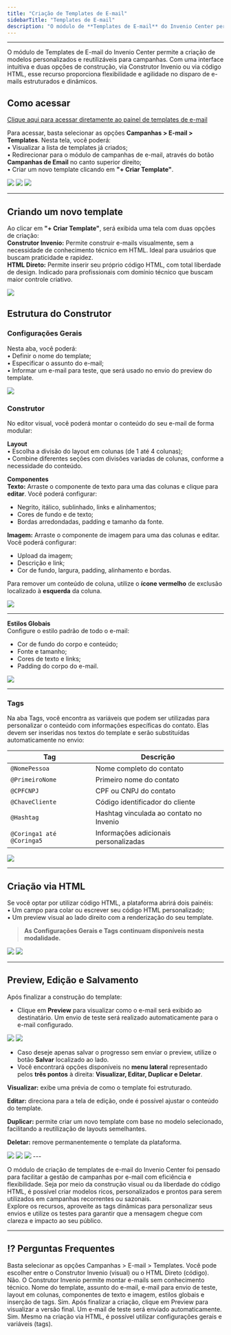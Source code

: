 ```yaml
---
title: "Criação de Templates de E-mail"
sidebarTitle: "Templates de E-mail"
description: "O módulo de **Templates de E-mail** do Invenio Center permite a criação de modelos personalizados e reutilizáveis para campanhas, com opções de construção via Construtor visual ou HTML."
---
```

---

O módulo de Templates de E-mail do Invenio Center permite a criação de modelos personalizados e reutilizáveis para campanhas. Com uma interface intuitiva e duas opções de construção, via Construtor Invenio ou via código HTML, esse recurso proporciona flexibilidade e agilidade no disparo de e-mails estruturados e dinâmicos.

## Como acessar
[Clique aqui para acessar diretamente ao painel de templates de e-mail](https://inveniocenter.robbu.global/painel/campanhas/email/templates)


Para acessar, basta selecionar as opções **Campanhas > E-mail > Templates**. Nesta tela, você poderá:  
• Visualizar a lista de templates já criados;    
• Redirecionar para o módulo de campanhas de e-mail, através do botão **Campanhas de Email** no canto superior direito;  
• Criar um novo template clicando em **"+ Criar Template"**.  

<img src="https://robbublob.blob.core.windows.net/docs/invenio-center/template-email/TempCampEmail1.png" />
<img src="https://robbublob.blob.core.windows.net/docs/invenio-center/template-email/TempCampEmail1.2.png" />
<img src="https://robbublob.blob.core.windows.net/docs/invenio-center/template-email/TempCampEmail1.3.png" />

---

## Criando um novo template

Ao clicar em  **"+ Criar Template"**, será exibida uma tela com duas opções de criação:  
**Construtor Invenio:** Permite construir e-mails visualmente, sem a necessidade de conhecimento técnico em HTML. Ideal para usuários que buscam praticidade e rapidez.  
**HTML Direto:** Permite inserir seu próprio código HTML, com total liberdade de design. Indicado para profissionais com domínio técnico que buscam maior controle criativo.  

<img src="https://robbublob.blob.core.windows.net/docs/invenio-center/template-email/TempCampEmail2.png" />

## Estrutura do Construtor 

### Configurações Gerais

Nesta aba, você poderá:  
• Definir o nome do template;  
• Especificar o assunto do e-mail;  
• Informar um e-mail para teste, que será usado no envio do preview do template.  

<img src="https://robbublob.blob.core.windows.net/docs/invenio-center/template-email/TempCampEmail3.png" />

### Construtor

No editor visual, você poderá montar o conteúdo do seu e-mail de forma modular:

**Layout**  
• Escolha a divisão do layout em colunas (de 1 até 4 colunas);  
• Combine diferentes seções com divisões variadas de colunas, conforme a necessidade do conteúdo.

**Componentes**  
**Texto:** Arraste o componente de texto para uma das colunas e clique para **editar**. Você poderá configurar:
  -  Negrito, itálico, sublinhado, links e alinhamentos;  
  -  Cores de fundo e de texto;  
  -  Bordas arredondadas, padding e tamanho da fonte.
    
**Imagem:** Arraste o componente de imagem para uma das colunas e editar. Você poderá configurar: 
  - Upload da imagem;  
  - Descrição e link;  
  - Cor de fundo, largura, padding, alinhamento e bordas.

Para remover um conteúdo de coluna, utilize o **ícone vermelho** de exclusão localizado à **esquerda** da coluna.


<img src="https://robbublob.blob.core.windows.net/docs/invenio-center/template-email/TempCamp4.png" />

---

**Estilos Globais**  
Configure o estilo padrão de todo o e-mail:  
- Cor de fundo do corpo e conteúdo;  
- Fonte e tamanho;  
- Cores de texto e links;  
- Padding do corpo do e-mail.  


<img src="https://robbublob.blob.core.windows.net/docs/invenio-center/template-email/TempCampEmail5.png" />

---

### Tags

Na aba Tags, você encontra as variáveis que podem ser utilizadas para personalizar o conteúdo com informações específicas do contato. Elas devem ser inseridas nos textos do template e serão substituídas automaticamente no envio:

| Tag                       | Descrição                              |
|---------------------------|----------------------------------------|
| `@NomePessoa`             | Nome completo do contato               |
| `@PrimeiroNome`           | Primeiro nome do contato               |
| `@CPFCNPJ`                | CPF ou CNPJ do contato                 |
| `@ChaveCliente`           | Código identificador do cliente        |
| `@Hashtag`                | Hashtag vinculada ao contato no Invenio|
| `@Coringa1 até @Coringa5` | Informações adicionais personalizadas  |


<img src="https://robbublob.blob.core.windows.net/docs/invenio-center/template-email/TempCampEmail6.png" />

---


## Criação via HTML

Se você optar por utilizar código HTML, a plataforma abrirá dois painéis:  
• Um campo para colar ou escrever seu código HTML personalizado;  
• Um preview visual ao lado direito com a renderização do seu template.  

> **As Configurações Gerais e Tags continuam disponíveis nesta modalidade.**  

<img src="https://robbublob.blob.core.windows.net/docs/invenio-center/template-email/TempCampEmail7.png" />
<img src="https://robbublob.blob.core.windows.net/docs/invenio-center/template-email/TempCampEmail7.1.png" />

---

## Preview, Edição e Salvamento

Após finalizar a construção do template:

- Clique em **Preview** para visualizar como o e-mail será exibido ao destinatário. Um envio de teste será realizado automaticamente para o e-mail configurado.

<img src="https://robbublob.blob.core.windows.net/docs/invenio-center/template-email/TempCampEmail8.png" />
<img src="https://robbublob.blob.core.windows.net/docs/invenio-center/template-email/TempCampEmail8.1.png" />

- Caso deseje apenas salvar o progresso sem enviar o preview, utilize o botão **Salvar** localizado ao lado.
- Você encontrará opções disponíveis no **menu lateral** representado pelos **três pontos** à direita: **Visualizar, Editar, Duplicar e Deletar**.


**Visualizar:** exibe uma prévia de como o template foi estruturado.

**Editar:** direciona para a tela de edição, onde é possível ajustar o conteúdo do template.

**Duplicar:** permite criar um novo template com base no modelo selecionado, facilitando a reutilização de layouts semelhantes.

**Deletar:** remove permanentemente o template da plataforma.

<img src="https://robbublob.blob.core.windows.net/docs/invenio-center/template-email/TempCampEmail-Edição.png" />
<img src="https://robbublob.blob.core.windows.net/docs/invenio-center/template-email/TempCampEmail-Visualizar.png" />
<img src="https://robbublob.blob.core.windows.net/docs/invenio-center/template-email/TempCampEmailDuplica.png" />
---

O módulo de criação de templates de e-mail do Invenio Center foi pensado para facilitar a gestão de campanhas por e-mail com eficiência e flexibilidade. Seja por meio da construção visual ou da liberdade do código HTML, é possível criar modelos ricos, personalizados e prontos para serem utilizados em campanhas recorrentes ou sazonais.  
Explore os recursos, aproveite as tags dinâmicas para personalizar seus envios e utilize os testes para garantir que a mensagem chegue com clareza e impacto ao seu público.

---
## ⁉️ Perguntas Frequentes

<AccordionGroup>
  <Accordion title="Onde posso acessar os templates de e-mail?">
    Basta selecionar as opções Campanhas > E-mail > Templates.
  </Accordion>
  <Accordion title="Quais são as opções disponíveis para criar um novo template?">
    Você pode escolher entre o Construtor Invenio (visual) ou o HTML Direto (código).
  </Accordion>
  <Accordion title="É necessário saber HTML para criar um template?">
    Não. O Construtor Invenio permite montar e-mails sem conhecimento técnico.
  </Accordion>
  <Accordion title="Quais configurações posso realizar no Construtor Invenio?">
    Nome do template, assunto do e-mail, e-mail para envio de teste, layout em colunas, componentes de texto e imagem, estilos globais e inserção de tags.
  </Accordion>
  <Accordion title="Posso visualizar o resultado final antes de salvar?">
    Sim. Após finalizar a criação, clique em Preview para visualizar a versão final. Um e-mail de teste será enviado automaticamente.
  </Accordion>
  <Accordion title="As configurações gerais e tags também estão disponíveis na criação por HTML?">
    Sim. Mesmo na criação via HTML, é possível utilizar configurações gerais e variáveis (tags).
  </Accordion>
</AccordionGroup>